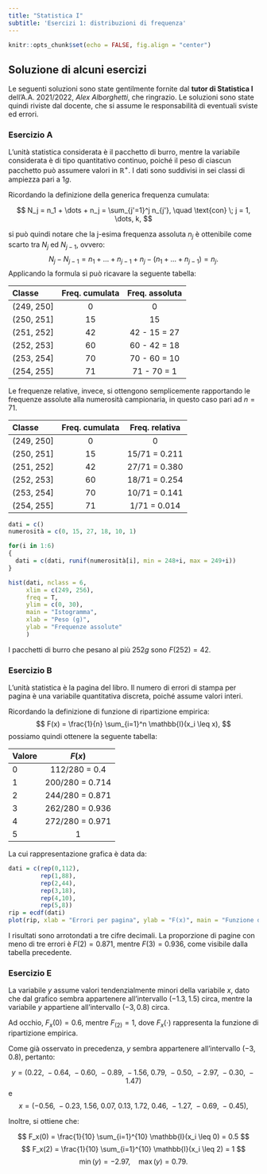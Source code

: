 ```yaml
---
title: "Statistica I"
subtitle: 'Esercizi 1: distribuzioni di frequenza'
---
```


```r
knitr::opts_chunk$set(echo = FALSE, fig.align = "center")
```

## Soluzione di **alcuni** esercizi

Le seguenti soluzioni sono state gentilmente fornite dal **tutor di Statistica I** dell'A.A. 2021/2022, *Alex Alborghetti*, che ringrazio. Le soluzioni sono state quindi riviste dal docente, che si assume le responsabilità di eventuali sviste ed errori. 

### Esercizio A

L'unità statistica considerata è il pacchetto di burro, mentre la variabile considerata è di tipo quantitativo continuo, poiché il peso di ciascun pacchetto può assumere valori in $\mathbb{R}^+$. I dati sono suddivisi in sei classi di ampiezza pari a $1 g$.

Ricordando la definizione della generica frequenza cumulata:

$$
N_j = n_1 + \dots + n_j = \sum_{j'=1}^j n_{j'}, \quad \text{con} \; j = 1, \dots, k,
$$

si può quindi notare che la j-esima frequenza assoluta $n_j$ è ottenibile come scarto tra $N_j$ ed $N_{j-1}$, ovvero: 
$$
N_j - N_{j-1} = n_1 + \dots + n_{j-1} + n_j - (n_1 + \dots + n_{j-1}) = n_j.
$$ 
Applicando la formula si può ricavare la seguente tabella:

| Classe      | Freq. cumulata | Freq. assoluta |
|:------------|:--------------:|:--------------:|
| (249, 250\] |       0        |       0        |
| (250, 251\] |       15       |       15       |
| (251, 252\] |       42       |  42 - 15 = 27  |
| (252, 253\] |       60       |  60 - 42 = 18  |
| (253, 254\] |       70       |  70 - 60 = 10  |
| (254, 255\] |       71       |  71 - 70 = 1   |

Le frequenze relative, invece, si ottengono semplicemente rapportando le frequenze assolute alla numerosità campionaria, in questo caso pari ad $n = 71$.

| Classe      | Freq. cumulata | Freq. relativa |
|:------------|:--------------:|:--------------:|
| (249, 250\] |       0        |       0        |
| (250, 251\] |       15       | 15/71 = 0.211  |
| (251, 252\] |       42       | 27/71 = 0.380  |
| (252, 253\] |       60       | 18/71 = 0.254  |
| (253, 254\] |       70       | 10/71 = 0.141  |
| (254, 255\] |       71       |  1/71 = 0.014  |

```r
dati = c()
numerosità = c(0, 15, 27, 18, 10, 1)

for(i in 1:6)
{
  dati = c(dati, runif(numerosità[i], min = 248+i, max = 249+i))
}

hist(dati, nclass = 6, 
     xlim = c(249, 256),
     freq = T, 
     ylim = c(0, 30), 
     main = "Istogramma",
     xlab = "Peso (g)",
     ylab = "Frequenze assolute"
     )

```

I pacchetti di burro che pesano al più $252 g$ sono $F(252) = 42$.

### Esercizio B

L'unità statistica è la pagina del libro. Il numero di errori di stampa per pagina è una variabile quantitativa discreta, poiché assume valori interi. 

Ricordando la definizione di funzione di ripartizione empirica: 
$$
F(x) = \frac{1}{n} \sum_{i=1}^n \mathbb{I}(x_i \leq x),
$$ 
possiamo quindi ottenere la seguente tabella:

| Valore |     $F(x)$      |
|:-------|:---------------:|
| 0      |  112/280 = 0.4  |
| 1      | 200/280 = 0.714 |
| 2      | 244/280 = 0.871 |
| 3      | 262/280 = 0.936 |
| 4      | 272/280 = 0.971 |
| 5      |        1        |

La cui rappresentazione grafica è data da:

```r
dati = c(rep(0,112),
         rep(1,88),
         rep(2,44),
         rep(3,18),
         rep(4,10),
         rep(5,8))
rip = ecdf(dati)
plot(rip, xlab = "Errori per pagina", ylab = "F(x)", main = "Funzione di ripartizione empirica", xlim = c(0,6))
```

I risultati sono arrotondati a tre cifre decimali. La proporzione di pagine con meno di tre errori è $F(2) = 0.871$, mentre $F(3) = 0.936$, come visibile dalla tabella precedente.

### Esercizio E

La variabile $y$ assume valori tendenzialmente minori della variabile $x$, dato che dal grafico sembra appartenere all'intervallo $(-1.3, 1.5)$ circa, mentre la variabile $y$ appartiene all'intervallo $(-3, 0.8)$ circa.

Ad occhio, $F_x(0) = 0.6$, mentre $F_(2) = 1$, dove $F_x(\cdot)$ rappresenta la funzione di ripartizione empirica.

Come già osservato in precedenza, $y$ sembra appartenere all'intervallo $(-3, 0.8)$, pertanto:

$$
y = (0.22,\:-0.64,\: -0.60,\: -0.89,\: -1.56,\:  0.79,\: -0.50,\: -2.97,\: -0.30,\: -1.47)
$$
e
$$
x = (-0.56,\: -0.23,\:  1.56,\:  0.07,\:  0.13,\:  1.72,\:  0.46,\: -1.27,\: -0.69,\: -0.45),
$$

Inoltre, si ottiene che:

$$
F_x(0) = \frac{1}{10} \sum_{i=1}^{10} \mathbb{I}(x_i \leq 0) = 0.5
$$ $$
F_x(2) = \frac{1}{10} \sum_{i=1}^{10} \mathbb{I}(x_i \leq 2) = 1
$$ $$
\min(y) = -2.97, \quad \max(y) = 0.79.
$$
